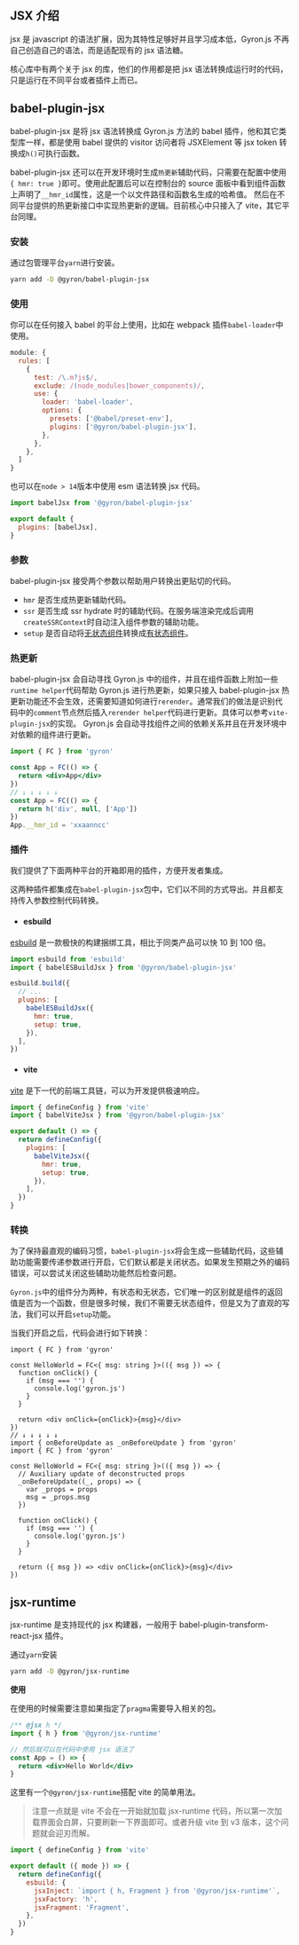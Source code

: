 ## JSX 介绍

jsx 是 javascript 的语法扩展，因为其特性足够好并且学习成本低，Gyron.js 不再自己创造自己的语法，而是适配现有的 jsx 语法糖。

核心库中有两个关于 jsx 的库，他们的作用都是把 jsx 语法转换成运行时的代码，只是运行在不同平台或者插件上而已。

## babel-plugin-jsx

babel-plugin-jsx 是将 jsx 语法转换成 Gyron.js 方法的 babel 插件，他和其它类型库一样，都是使用 babel 提供的 visitor 访问者将 JSXElement 等 jsx token 转换成`h()`可执行函数。

babel-plugin-jsx 还可以在开发环境时生成`热更新`辅助代码，只需要在配置中使用`{ hmr: true }`即可。使用此配置后可以在控制台的 source 面板中看到组件函数上声明了`__hmr_id`属性，这是一个以文件路径和函数名生成的哈希值。
然后在不同平台提供的热更新接口中实现热更新的逻辑。目前核心中只接入了 vite，其它平台同理。

### 安装

通过包管理平台`yarn`进行安装。

```bash
yarn add -D @gyron/babel-plugin-jsx
```

### 使用

你可以在任何接入 babel 的平台上使用，比如在 webpack 插件`babel-loader`中使用。

```js
module: {
  rules: [
    {
      test: /\.m?js$/,
      exclude: /(node_modules|bower_components)/,
      use: {
        loader: 'babel-loader',
        options: {
          presets: ['@babel/preset-env'],
          plugins: ['@gyron/babel-plugin-jsx'],
        },
      },
    },
  ]
}
```

也可以在`node > 14`版本中使用 esm 语法转换 jsx 代码。

```js filename=babel.config.mjs
import babelJsx from '@gyron/babel-plugin-jsx'

export default {
  plugins: [babelJsx],
}
```

### 参数

babel-plugin-jsx 接受两个参数以帮助用户转换出更贴切的代码。

- `hmr` 是否生成热更新辅助代码。
- `ssr` 是否生成 ssr hydrate 时的辅助代码。在服务端渲染完成后调用`createSSRContext`时自动注入组件参数的辅助功能。
- `setup` 是否自动将[无状态组件](/docs/component#有状态组件%20和%20无状态组件)转换成[有状态组件](/docs/component#有状态组件%20和%20无状态组件)。

### 热更新

babel-plugin-jsx 会自动寻找 Gyron.js 中的组件，并且在组件函数上附加一些`runtime helper`代码帮助 Gyron.js 进行热更新，如果只接入 babel-plugin-jsx 热更新功能还不会生效，还需要知道如何进行`rerender`。通常我们的做法是识别代码中的`comment`节点然后插入`rerender helper`代码进行更新。具体可以参考`vite-plugin-jsx`的实现。
Gyron.js 会自动寻找组件之间的依赖关系并且在开发环境中对依赖的组件进行更新。

```jsx
import { FC } from 'gyron'

const App = FC(() => {
  return <div>App</div>
})
// ↓ ↓ ↓ ↓ ↓
const App = FC(() => {
  return h('div', null, ['App'])
})
App.__hmr_id = 'xxaanncc'
```

### 插件

我们提供了下面两种平台的开箱即用的插件，方便开发者集成。

这两种插件都集成在`babel-plugin-jsx`包中，它们以不同的方式导出。并且都支持传入参数控制代码转换。

- #### esbuild

[esbuild](https://esbuild.github.io/) 是一款极快的构建捆绑工具，相比于同类产品可以快 10 到 100 倍。

```js
import esbuild from 'esbuild'
import { babelESBuildJsx } from '@gyron/babel-plugin-jsx'

esbuild.build({
  // ...
  plugins: [
    babelESBuildJsx({
      hmr: true,
      setup: true,
    }),
  ],
})
```

- #### vite

[vite](https://cn.vitejs.dev/) 是下一代的前端工具链，可以为开发提供极速响应。

```js line=6
import { defineConfig } from 'vite'
import { babelViteJsx } from '@gyron/babel-plugin-jsx'

export default () => {
  return defineConfig({
    plugins: [
      babelViteJsx({
        hmr: true,
        setup: true,
      }),
    ],
  })
}
```

### 转换

为了保持最直观的编码习惯，`babel-plugin-jsx`将会生成一些辅助代码，这些辅助功能需要传递参数进行开启，它们默认都是关闭状态。如果发生预期之外的编码错误，可以尝试关闭这些辅助功能然后检查问题。

`Gyron.js`中的组件分为两种，有状态和无状态，它们唯一的区别就是组件的返回值是否为一个函数，但是很多时候，我们不需要无状态组件，但是又为了直观的写法，我们可以开启`setup`功能。

当我们开启之后，代码会进行如下转换：

```tsx
import { FC } from 'gyron'

const HelloWorld = FC<{ msg: string }>(({ msg }) => {
  function onClick() {
    if (msg === '') {
      console.log('gyron.js')
    }
  }

  return <div onClick={onClick}>{msg}</div>
})
// ↓ ↓ ↓ ↓ ↓
import { onBeforeUpdate as _onBeforeUpdate } from 'gyron'
import { FC } from 'gyron'

const HelloWorld = FC<{ msg: string }>(({ msg }) => {
  // Auxiliary update of deconstructed props
  _onBeforeUpdate((_, props) => {
    var _props = props
    msg = _props.msg
  })

  function onClick() {
    if (msg === '') {
      console.log('gyron.js')
    }
  }

  return ({ msg }) => <div onClick={onClick}>{msg}</div>
})
```

## jsx-runtime

jsx-runtime 是支持现代的 jsx 构建器，一般用于 babel-plugin-transform-react-jsx 插件。

通过`yarn`安装

```bash
yarn add -D @gyron/jsx-runtime
```

**使用**

在使用的时候需要注意如果指定了`pragma`需要导入相关的包。

```jsx
/** @jsx h */
import { h } from '@gyron/jsx-runtime'

// 然后就可以在代码中使用 jsx 语法了
const App = () => {
  return <div>Hello World</div>
}
```

这里有一个`@gyron/jsx-runtime`搭配 vite 的简单用法。

> 注意一点就是 vite 不会在一开始就加载 jsx-runtime 代码，所以第一次加载界面会白屏，只要刷新一下界面即可。或者升级 vite 到 v3 版本，这个问题就会迎刃而解。

```js line=6,7,8
import { defineConfig } from 'vite'

export default ({ mode }) => {
  return defineConfig({
    esbuild: {
      jsxInject: `import { h, Fragment } from '@gyron/jsx-runtime'`,
      jsxFactory: 'h',
      jsxFragment: 'Fragment',
    },
  })
}
```
